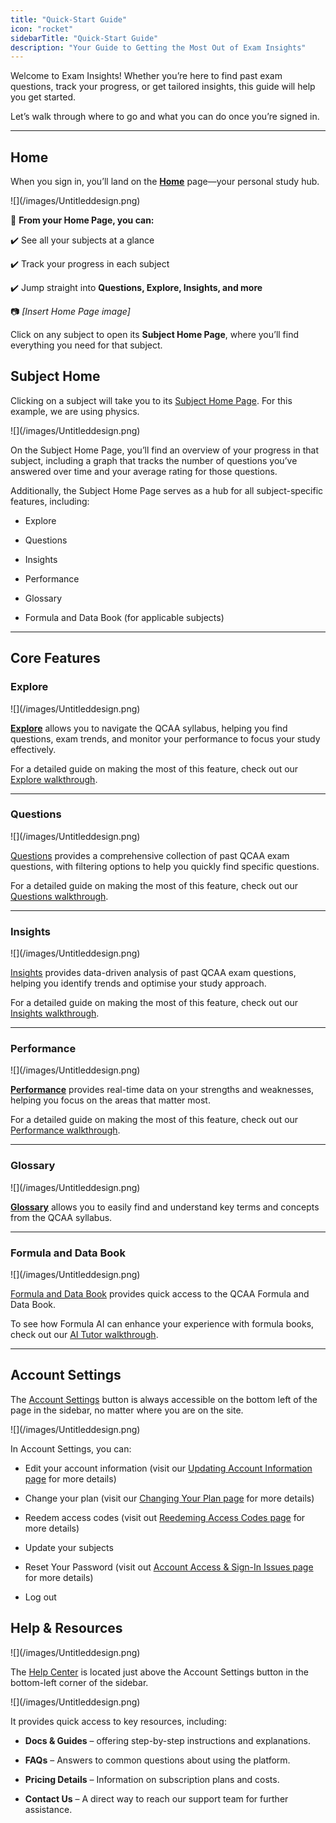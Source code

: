 ```yaml
---
title: "Quick-Start Guide"
icon: "rocket"
sidebarTitle: "Quick-Start Guide"
description: "Your Guide to Getting the Most Out of Exam Insights"
---
```


Welcome to Exam Insights! Whether you’re here to find past exam questions, track your progress, or get tailored insights, this guide will help you get started.

Let’s walk through where to go and what you can do once you’re signed in.

***

## Home

When you sign in, you’ll land on the [**Home**](https://exam-insights.com/home/) page—your personal study hub.

<Frame caption="Caption">
  ![](/images/Untitleddesign.png)
</Frame>

📌 **From your Home Page, you can:**

✔️ See all your subjects at a glance

✔️ Track your progress in each subject

✔️ Jump straight into **Questions, Explore, Insights, and more**

📷 *\[Insert Home Page image]*

Click on any subject to open its **Subject Home Page**, where you’ll find everything you need for that subject.

## Subject Home

Clicking on a subject will take you to its [Subject Home Page](https://exam-insights.com/physics/home/). For this example, we are using physics.

<Frame caption="Caption">
  ![](/images/Untitleddesign.png)
</Frame>

On the Subject Home Page, you’ll find an overview of your progress in that subject, including a graph that tracks the number of questions you’ve answered over time and your average rating for those questions.

Additionally, the Subject Home Page serves as a hub for all subject-specific features, including:

* Explore

* Questions

* Insights

* Performance

* Glossary

* Formula and Data Book (for applicable subjects)

***

## Core Features

### Explore

<Frame caption="Caption">
  ![](/images/Untitleddesign.png)
</Frame>

[**Explore**](https://exam-insights.com/physics/explore/) allows you to navigate the QCAA syllabus, helping you find questions, exam trends, and monitor your performance to focus your study effectively.&#x20;

For a detailed guide on making the most of this feature, check out our [Explore walkthrough](https://help.exam-insights.com/getting_started/explore_walkthrough).

***

### Questions

<Frame caption="Caption">
  ![](/images/Untitleddesign.png)
</Frame>

[Questions](https://exam-insights.com/physics/questions/) provides a comprehensive collection of past QCAA exam questions, with filtering options to help you quickly find specific questions.&#x20;

For a detailed guide on making the most of this feature, check out our [Questions walkthrough](https://help.exam-insights.com/getting_started/questions_walkthrough).

***

### Insights

<Frame caption="Caption">
  ![](/images/Untitleddesign.png)
</Frame>

[<u>Insights</u>](https://exam-insights.com/physics/insights/) provides data-driven analysis of past QCAA exam questions, helping you identify trends and optimise your study approach.&#x20;

For a detailed guide on making the most of this feature, check out our [Insights walkthrough](https://help.exam-insights.com/getting_started/insights_walkthrough).

***

### Performance

<Frame caption="Caption">
  ![](/images/Untitleddesign.png)
</Frame>

[**Performance**](https://exam-insights.com/physics/performance/) provides real-time data on your strengths and weaknesses, helping you focus on the areas that matter most.&#x20;

For a detailed guide on making the most of this feature, check out our [Performance walkthrough](https://help.exam-insights.com/getting_started/performance_walkthrough).

***

### Glossary

<Frame caption="Caption">
  ![](/images/Untitleddesign.png)
</Frame>

[**Glossary**](https://exam-insights.com/physics/glossary/) allows you to easily find and understand key terms and concepts from the QCAA syllabus.

***

### Formula and Data Book

<Frame caption="Caption">
  ![](/images/Untitleddesign.png)
</Frame>

[Formula](https://exam-insights.com/physics/formula-book/)[ and Data Book](https://exam-insights.com/physics/formula-book/) provides quick access to the QCAA Formula and Data Book.&#x20;

To see how Formula AI can enhance your experience with formula books, check out our [AI Tutor walkthrough](https://help.exam-insights.com/getting_started/ai_tutor_walkthrough).

***

## Account Settings

The [Account Settings](https://exam-insights.com/settings/) button is always accessible on the bottom left of the page in the sidebar, no matter where you are on the site.

<Frame caption="Caption">
  ![](/images/Untitleddesign.png)
</Frame>

In Account Settings, you can:

* Edit your account information (visit our [Updating Account Information page](https://help.exam-insights.com/troubleshooting/changing_account_details) for more details)

* Change your plan (visit our [Changing Your Plan page](https://help.exam-insights.com/troubleshooting/plan_change) for more details)

* Reedem access codes (visit out [Reedeming Access Codes page](https://help.exam-insights.com/getting_started/access_codes) for more details)

* Update your subjects

* Reset Your Password (visit out [Account Access & Sign-In Issues page](https://help.exam-insights.com/troubleshooting/accessing_accounts#resetting-your-password) for more details)

* Log out

## Help & Resources

<Frame caption="Caption">
  ![](/images/Untitleddesign.png)
</Frame>

The [Help Center](https://exam-insights.com/help-center/) is located just above the Account Settings button in the bottom-left corner of the sidebar.

<Frame caption="Caption">
  ![](/images/Untitleddesign.png)
</Frame>

It provides quick access to key resources, including:

* **Docs & Guides** – offering step-by-step instructions and explanations.

* **FAQs** – Answers to common questions about using the platform.

* **Pricing Details** – Information on subscription plans and costs.

* **Contact Us** – A direct way to reach our support team for further assistance.